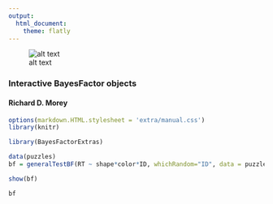 ```yaml
---
output:
  html_document:
    theme: flatly
---
```

<!--
%\VignetteEngine{knitr::rmarkdown}
%\VignetteIndexEntry{Interactive Bayes factors}
\usepackage[utf8]{inputenc}
-->

![alt text](extra/logo.png)

### Interactive BayesFactor objects
#### Richard D. Morey

```r
options(markdown.HTML.stylesheet = 'extra/manual.css')
library(knitr)
```

```r
library(BayesFactorExtras)
```

```r
data(puzzles)
bf = generalTestBF(RT ~ shape*color*ID, whichRandom="ID", data = puzzles)
```

```r
show(bf)
```

```r
bf
```

